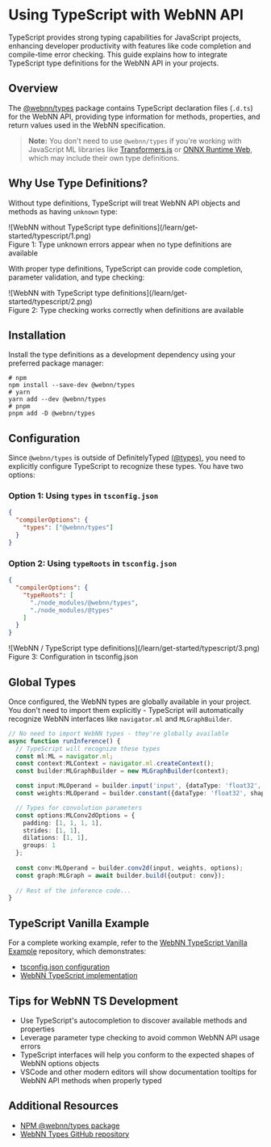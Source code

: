 

# Using TypeScript with WebNN API

TypeScript provides strong typing capabilities for JavaScript projects, enhancing developer productivity with features like code completion and compile-time error checking. This guide explains how to integrate TypeScript type definitions for the WebNN API in your projects.

## Overview

The [@webnn/types](https://www.npmjs.com/package/@webnn/types) package contains TypeScript declaration files (`.d.ts`) for the WebNN API, providing type information for methods, properties, and return values used in the WebNN specification.

> **Note:** You don't need to use `@webnn/types` if you're working with JavaScript ML libraries like [Transformers.js](https://huggingface.co/docs/transformers.js/index) or [ONNX Runtime Web](https://onnxruntime.ai/docs/api/js/index.html), which may include their own type definitions.

## Why Use Type Definitions?

Without type definitions, TypeScript will treat WebNN API objects and methods as having `unknown` type:

<div className="text-center flex justify-center">
  <div className="w-[500px]">![WebNN without TypeScript type definitions](/learn/get-started/typescript/1.png)</div>
</div>
<div className="text-center text-sm">Figure 1: Type unknown errors appear when no type definitions are available</div>

With proper type definitions, TypeScript can provide code completion, parameter validation, and type checking:

<div className="text-center flex justify-center mt-4">
  <div className="w-[500px]">![WebNN with TypeScript type definitions](/learn/get-started/typescript/2.png)</div>
</div>
<div className="text-center text-sm">Figure 2: Type checking works correctly when definitions are available</div>

## Installation

Install the type definitions as a development dependency using your preferred package manager:

```shell
# npm
npm install --save-dev @webnn/types
# yarn
yarn add --dev @webnn/types
# pnpm
pnpm add -D @webnn/types
```

## Configuration

Since `@webnn/types` is outside of DefinitelyTyped [(@types)](https://github.com/DefinitelyTyped/DefinitelyTyped), you need to explicitly configure TypeScript to recognize these types. You have two options:

### Option 1: Using `types` in `tsconfig.json`

```json filename="tsconfig.json"
{
  "compilerOptions": {
    "types": ["@webnn/types"]
  }
}
```

### Option 2: Using `typeRoots` in `tsconfig.json`

```json filename="tsconfig.json"
{
  "compilerOptions": {
    "typeRoots": [
      "./node_modules/@webnn/types",
      "./node_modules/@types"
    ]
  }
}
```

<div className="text-center flex justify-center mt-4">
  <div className="w-[400px]">![WebNN / TypeScript type definitions](/learn/get-started/typescript/3.png)</div>
</div>
<div className="text-center text-sm">Figure 3: Configuration in tsconfig.json</div>

## Global Types

Once configured, the WebNN types are globally available in your project. You don't need to import them explicitly - TypeScript will automatically recognize WebNN interfaces like `navigator.ml` and `MLGraphBuilder`.

```typescript
// No need to import WebNN types - they're globally available
async function runInference() {
  // TypeScript will recognize these types
  const ml:ML = navigator.ml;
  const context:MLContext = navigator.ml.createContext();
  const builder:MLGraphBuilder = new MLGraphBuilder(context);

  const input:MLOperand = builder.input('input', {dataType: 'float32', shape: [1, 3, 224, 224]});
  const weights:MLOperand = builder.constant({dataType: 'float32', shape: [16, 3, 3, 3]}, new Float32Array(432));

  // Types for convolution parameters
  const options:MLConv2dOptions = {
    padding: [1, 1, 1, 1],
    strides: [1, 1],
    dilations: [1, 1],
    groups: 1
  };
  
  const conv:MLOperand = builder.conv2d(input, weights, options);
  const graph:MLGraph = await builder.build({output: conv});
  
  // Rest of the inference code...
}
```
## TypeScript Vanilla Example

For a complete working example, refer to the [WebNN TypeScript Vanilla Example](https://github.com/ibelem/webnn-typescript-vanilla-example/) repository, which demonstrates:

- [tsconfig.json configuration](https://github.com/ibelem/webnn-typescript-vanilla-example/blob/main/tsconfig.json#L9)
- [WebNN TypeScript implementation](https://github.com/ibelem/webnn-typescript-vanilla-example/blob/main/src/webnn.ts#L7)

## Tips for WebNN TS Development

- Use TypeScript's autocompletion to discover available methods and properties
- Leverage parameter type checking to avoid common WebNN API usage errors
- TypeScript interfaces will help you conform to the expected shapes of WebNN options objects
- VSCode and other modern editors will show documentation tooltips for WebNN API methods when properly typed

## Additional Resources

- [NPM @webnn/types package](https://www.npmjs.com/package/@webnn/types)
- [WebNN Types GitHub repository](https://github.com/webmachinelearning/webnn-types#readme)
